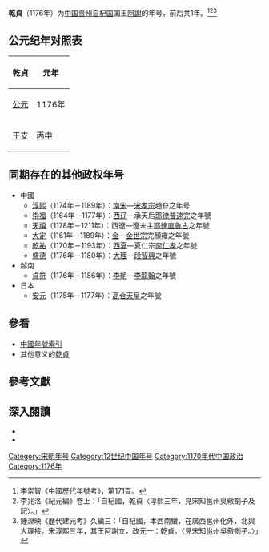 {{Eranamebox|年号=乾貞
|起讫时间= 1176年
|政权= [[自杞国|自杞国]]
|帝王= [[阿謝|阿謝]]
|历时= 1年
}}
'''乾貞'''（1176年）为[[中国|中国]][[贵州省|贵州]][[自杞国|自杞国]]国王[[阿謝_(彝族)|阿謝]]的年号，前后共1年。<ref>李崇智《中國歷代年號考》，第171頁。</ref><ref>李兆洛《紀元編》卷上：「自杞國，乾貞〈淳熙三年，見宋知邕州吳儆劄子及記〉。」</ref><ref>鍾淵映《歷代建元考》久編三：「自杞國，本西南蠻，在廣西邕州化外，北與大理接。宋淳熙三年，其王阿謝立，改元一：乾貞。〈見宋知邕州吳儆劄子。〉」</ref>

==公元纪年对照表==
{| class="wikitable"  style="text-align:center;"
!乾貞!!元年
|-
![[公元|公元]]
|1176年
|-
![[干支|干支]]
|[[丙申|丙申]]
|}

==同期存在的其他政权年号==
*中國
**[[淳熙|淳熙]]（1174年－1189年）：[[南宋|南宋]]—[[宋孝宗|宋孝宗]]趙昚之年号
**[[崇福|崇福]]（1164年－1177年）：[[西辽|西辽]]—承天后[[耶律普速完|耶律普速完]]之年號
**[[天禧_(西辽)|天禧]]（1178年－1211年）：西遼—遼末主[[耶律直魯古|耶律直魯古]]之年號
**[[大定_(金朝)|大定]]（1161年－1189年）：[[金朝|金]]—[[金世宗|金世宗]]完顏雍之年號
**[[乾祐_(西夏)|乾祐]]（1170年－1193年）：[[西夏|西夏]]—夏仁宗[[李仁孝|李仁孝]]之年號
**[[盛德_(大理)|盛德]]（1176年－1180年）：[[大理國|大理]]—[[段智興|段智興]]之年號
*越南
**[[貞符|貞符]]（1176年－1186年）：[[李朝_(越南)|李朝]]—[[李龍翰|李龍翰]]之年號
*日本
**[[安元|安元]]（1175年－1177年）：[[高仓天皇|高仓天皇]]之年號

==參看==
*[[中国年号列表#南宋|中國年號索引]]
*其他意义的[[乾貞|乾貞]]

==參考文獻==
{{Reflist|2}}

==深入閱讀==
<div>
*{{Cite book|author=[[李崇智|李崇智]]|title=中國歷代年號考|format=|url=|date=2004年12月|publisher=中華書局|location=北京|id=ISBN 7101025129}}
*{{Cite book|author=[[鄧洪波|鄧洪波]]|title=東亞歷史年表|format=pdf|url=http://www.eastasia.ntu.edu.tw/chinese/05_a04.htm|date=2005年3月|publisher=國立臺灣大學東亞經典與文化研究計劃|location=臺北|id=ISBN 9789860005189|access-date=2021-11-25|archive-date=2007-08-25|archive-url=https://web.archive.org/web/20070825002742/http://www.eastasia.ntu.edu.tw/chinese/05_a04.htm|dead-url=yes}}
</div>

{{宋朝年號}}

[[Category:宋朝年号|Category:宋朝年号]]
[[Category:12世纪中国年号|Category:12世纪中国年号]]
[[Category:1170年代中国政治|Category:1170年代中国政治]]
[[Category:1176年|Category:1176年]]